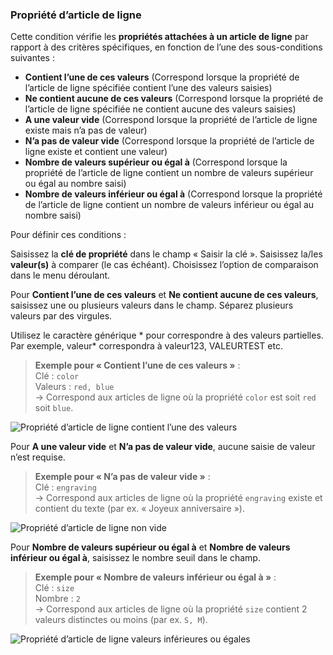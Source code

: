 ### Propriété d’article de ligne

Cette condition vérifie les **propriétés attachées à un article de ligne** par rapport à des critères spécifiques, en fonction de l’une des sous-conditions suivantes :

- **Contient l’une de ces valeurs** (Correspond lorsque la propriété de l’article de ligne spécifiée contient l’une des valeurs saisies)  
- **Ne contient aucune de ces valeurs** (Correspond lorsque la propriété de l’article de ligne spécifiée ne contient aucune des valeurs saisies)  
- **A une valeur vide** (Correspond lorsque la propriété de l’article de ligne existe mais n’a pas de valeur)  
- **N’a pas de valeur vide** (Correspond lorsque la propriété de l’article de ligne existe et contient une valeur)  
- **Nombre de valeurs supérieur ou égal à** (Correspond lorsque la propriété de l’article de ligne contient un nombre de valeurs supérieur ou égal au nombre saisi)  
- **Nombre de valeurs inférieur ou égal à** (Correspond lorsque la propriété de l’article de ligne contient un nombre de valeurs inférieur ou égal au nombre saisi)  

Pour définir ces conditions :

<Steps>
  <Step title="Saisir la clé de propriété">
    Saisissez la <strong>clé de propriété</strong> dans le champ « Saisir la clé ».
  </Step>

  <Step title="Saisir la/les valeur(s)">
    Saisissez la/les <strong>valeur(s)</strong> à comparer (le cas échéant).
  </Step>

  <Step title="Choisir l’option de comparaison">
    Choisissez l’option de comparaison dans le menu déroulant.
  </Step>
</Steps>

Pour **Contient l’une de ces valeurs** et **Ne contient aucune de ces valeurs**, saisissez une ou plusieurs valeurs dans le champ. Séparez plusieurs valeurs par des virgules.  

<Note>
  Utilisez le caractère générique * pour correspondre à des valeurs partielles.  
  Par exemple, valeur* correspondra à valeur123, VALEURTEST etc.
</Note>

> **Exemple pour « Contient l’une de ces valeurs »** :  
> Clé : `color`  
> Valeurs : `red, blue`  
> → Correspond aux articles de ligne où la propriété `color` est soit `red` soit `blue`.

<img
  src="/images/essentials/condition-sets/line-item-property-has-any-values.webp"
  alt="Propriété d’article de ligne contient l’une des valeurs"
/>

Pour **A une valeur vide** et **N’a pas de valeur vide**, aucune saisie de valeur n’est requise.  

> **Exemple pour « N’a pas de valeur vide »** :  
> Clé : `engraving`  
> → Correspond aux articles de ligne où la propriété `engraving` existe et contient du texte (par ex. « Joyeux anniversaire »).

<img
  src="/images/essentials/condition-sets/line-item-property-not-empty-value.webp"
  alt="Propriété d’article de ligne non vide"
/>

Pour **Nombre de valeurs supérieur ou égal à** et **Nombre de valeurs inférieur ou égal à**, saisissez le nombre seuil dans le champ.  

> **Exemple pour « Nombre de valeurs inférieur ou égal à »** :  
> Clé : `size`  
> Nombre : `2`  
> → Correspond aux articles de ligne où la propriété `size` contient 2 valeurs distinctes ou moins (par ex. `S, M`).  

<img
  src="/images/essentials/condition-sets/line-item-property-values-less-than.webp"
  alt="Propriété d’article de ligne valeurs inférieures ou égales"
/>
